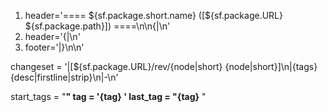 #header='==== ${sf.package.short.name} ([${sf.package.URL} ${sf.package.path}]) ====\n\n{|\n'
#header='{|\n'
#footer='|}\n\n'

changeset = '|[${sf.package.URL}/rev/{node|short} {node|short}]\n|{tags}{desc|firstline|strip}\n|-\n'

start_tags = "'''"
tag = '{tag} '
last_tag = "{tag}''' "

